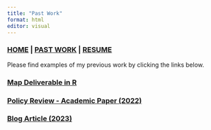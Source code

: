 ```yaml
---
title: "Past Work"
format: html
editor: visual
---
```


### [HOME](https://syoshiro.github.io/index) \| [PAST WORK](https://syoshiro.github.io/Past%20Work) \| [RESUME](https://github.com/syoshiro/syoshiro.github.io/blob/main/Sarina%20Oshiro%20Resume%202024.pdf)

Please find examples of my previous work by clicking the links below.

### [Map Deliverable in R](https://syoshiro.github.io/Map)

### [Policy Review - Academic Paper (2022)](https://syoshiro.github.io/PolicyReview)

### [Blog Article (2023)](https://syoshiro.github.io/BlogArticle)
